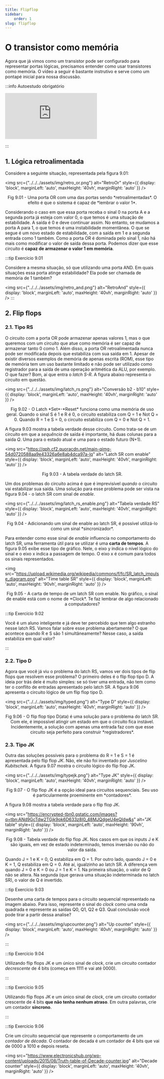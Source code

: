 ```yaml
---
title: Flipflop
sidebar:
    order: 1
slug: flipflop
---
```


# O transistor como memória

Agora que já vimos como um transistor pode ser configurado para representar
portas lógicas, precisamos entender como usar transistores como memória. O
vídeo a seguir é bastante instrutivo e serve como um pontapé inicial para nossa
discussão.

:::info Autoestudo obrigatório

<div style={{ textAlign: 'center' }}>
    <iframe 
        style={{
            display: 'block',
            margin: 'auto',
            width: '100%',
            height: '50vh',
        }}
        src="https://www.youtube.com/embed/rM9BjciBLmg" 
        frameborder="0" 
        allowFullScreen>
    </iframe>
</div>

:::

## 1. Lógica retroalimentada

Considere a seguinte situação, representada pela figura 9.01:

<img 
  src={"../../../assets/img/retro_or.png"}
  alt="RetroOr"
  style={{ 
    display: 'block',
    marginLeft: 'auto',
    maxHeight: '40vh',
    marginRight: 'auto'
  }} 
/>
<br/>
<p><center>Fig 9.01 - Uma porta OR com uma das portas sendo *retroalimentadas*.
O efeito é que o sistema é capaz de *lembrar o valor 1*.</center></p>

Considerando o caso em que essa porta receba o sinal 0 na porta A e a segunda
porta já esteja com valor 0, o que temos é uma situação de estabilidade. A
saída é 0 e deve continuar assim. No entanto, se mudamos a porta A para 1, o
que temos é uma instabilidade momentânea. O que se segue é um novo estado de
estabilidade, com a saída em 1 e a segunda entrada como 1 também. Como a porta
OR é dominada pelo sinal 1, não há mais como modificar o valor de saída dessa
porta. Podemos dizer que esse circuito é **capaz de armazenar o valor 1 em
memória**.

:::tip Exercício 9.01

Considere a mesma situação, só que utilizando uma porta AND. Em quais situações
essa porta atinge estabilidade? Ela pode ser chamada de memória de 1 também?

<img 
  src={"../../../assets/img/retro_and.png"}
  alt="RetroAnd"
  style={{ 
    display: 'block',
    marginLeft: 'auto',
    maxHeight: '40vh',
    marginRight: 'auto'
  }} 
/>
:::

## 2. Flip flops

### 2.1. Tipo RS

O circuito com a porta OR pode armazenar apenas valores 1, mas o que queremos
com um circuito que atue como memória é ser capaz de armazenar tanto 0 como 1.
Além disso, a porta OR retroalimentada nunca pode ser modificada depois que
estabiliza com sua saída em 1. Apesar de existir diversos exemplos de memória
de apenas escrita (ROM), esse tipo de memória tem um uso bastante limitado e
não pode ser utilizado como registrador para a saída de uma operação aritmética
da ALU, por exemplo. O que fazer? Bom, aí que entra o *latch S-R*. A figura
abaixo representa o circuito em questão.

<img 
  src={"../../../assets/img/latch_rs.png"}
  alt="Conversão b2 - b10"
  style={{ 
    display: 'block',
    marginLeft: 'auto',
    maxHeight: '40vh',
    marginRight: 'auto'
  }} 
/>
<br/>
<p><center>Fig 9.02 - O Latch *Set*-*Reset* funciona como uma memória de uso
geral. Quando o sinal S é 1 e R é 0, o circuito estabiliza com Q = 1 e Not Q =
0. Quando R = 1 e S = 0, o circuito estabiliza com Q = 0 e Not Q =
1.</center></p>

A figura 9.03 mostra a tabela verdade desse circuito. Como trata-se de um
circuito em que a *sequência* de saída é importante, há duas colunas para a
saída *Q*. Uma para o estado atual e uma para o estado futuro (N+1).

<img 
  src="https://qph.cf2.quoracdn.net/main-qimg-54d0720588aa9e43326a6e8ab4dca97a-lq"
  alt="Latch SR com enable"
  style={{ 
    display: 'block',
    marginLeft: 'auto',
    maxHeight: '40vh',
    marginRight: 'auto'
  }} 
/>
<br/>
<p><center>Fig 9.03 - A tabela verdade do latch SR.</center></p>

Um dos problemas do circuito acima é que é imprevisível *quando* o circuito vai
estabilizar sua saída. Uma solução para esse problema pode ser vista na figura
9.04 - o latch SR com sinal de *enable*.

<img 
  src={"../../../assets/img/latch_rs_enable.png"}
  alt="Tabela verdade RS"
  style={{ 
    display: 'block',
    marginLeft: 'auto',
    maxHeight: '40vh',
    marginRight: 'auto'
  }} 
/>
<br/>
<p><center>Fig 9.04 - Adicionando um sinal de enable ao latch SR, é possível
utilizá-lo como um sinal *sincronizador*.</center></p>

Para entender como esse sinal de *enable* influencia no comportamento do latch
SR, uma ferramenta útil para se utilizar é uma **carta de tempos**. A figura
9.05 exibe esse tipo de gráfico. Nele, o eixo y indica o nível lógico do sinal
e o eixo x indica a passagem de tempo. O eixo x é comum para todos os sinais
representados.

<img 
  src="https://upload.wikimedia.org/wikipedia/commons/f/fc/SR_latch_impulse_diagram.png"
  alt="Time table SR"
  style={{ 
    display: 'block',
    marginLeft: 'auto',
    maxHeight: '90vh',
    marginRight: 'auto'
  }} 
/>
<br/>
<p><center>Fig 9.05 - A carta de tempo de um latch SR com enable. No gráfico, o
sinal de enable está com o nome de *Clock*. Te faz lembrar de algo relacionado
a computadores?</center></p>

:::tip Exercício 9.02

Você é um aluno inteligente e já deve ter percebido que tem algo estranho nesse
latch RS. Vamos falar sobre esse problema abertamente? O que acontece quando R
e S são 1 simultâneamente? Nesse caso, a saída estabiliza em qual valor?

:::

### 2.2. Tipo D

Agora que você já viu o problema do latch RS, vamos ver dois tipos de flip
flops que resolvem esse problema? O primeiro deles é o flip flop tipo D. A
ideia por trás dele é muito simples: se só tiver uma entrada, não tem como ter
o conflito de entradas apresentado pelo latch SR. A figura 9.06 apresenta o
circuito lógico de um flip flop tipo D.

<img 
  src={"../../../assets/img/typed.png"}
  alt="Type D"
  style={{ 
    display: 'block',
    marginLeft: 'auto',
    maxHeight: '40vh',
    marginRight: 'auto'
  }} 
/>
<br/>
<p><center>Fig 9.06 - O flip flop tipo D(ata) é uma solução para o problema do
latch SR. Com ele, é impossível atingir um estado em que o circuito fica
instável. Incidentemente, a solução com apenas uma entrada faz com que esse
circuito seja perfeito para construir *registradores*.</center></p>

### 2.3. Tipo JK

Outra das soluções possíveis para o problema do R = 1 e S = 1 é apresentada
pelo flip flop *JK*. Não, ele não foi inventado por *Juscelino Kubitschek*. A
figura 9.07 mostra o circuito lógico do flip flop JK.

<img 
  src={"../../../assets/img/typejk.png"}
  alt="Type JK"
  style={{ 
    display: 'block',
    marginLeft: 'auto',
    maxHeight: '40vh',
    marginRight: 'auto'
  }} 
/>
<br/>
<p><center>Fig 9.07 - O flip flop JK é a opção ideal para circuitos
sequenciais. Seu uso é particularmente proeminente em
*contadores*.</center></p>

A figura 9.08 mostra a tabela verdade para o flip flop JK.

<img 
  src="https://encrypted-tbn0.gstatic.com/images?q=tbn:ANd9GcTdw2TGjk9ok6D633z8I0_48MJQdgeU4eQldw&s"
  alt="JK table"
  style={{ 
    display: 'block',
    marginLeft: 'auto',
    maxHeight: '90vh',
    marginRight: 'auto'
  }} 
/>
<br/>
<p><center>Fig 9.08 - Tabela verdade do flip flop JK. Nos casos em que os
inputs J e K são iguais, em vez de estado indeterminado, temos inversão ou não
do valor da saída.</center></p>

Quando J = 1 e K = 0, Q estabiliza em Q = 1. Por outro lado, quando J = 0 e K =
1, Q estabiliza em Q = 0. Até aí, igualzinho ao latch SR. A diferença vem
quando J = 0 e K = 0 ou J = 1 e K = 1. Na primeira situação, o valor de Q não
se altera. Na segunda (que gerava uma situação indeterminada no latch SR), o
valor de Q é invertido.

:::tip Exercício 9.03 

Desenhe uma carta de tempos para o circuito sequencial representado na imagem
abaixo. Para isso, represente o sinal do *clock* como uma onda quadrada e
represente as saídas Q0, Q1, Q2 e Q3. Qual conclusão você pode tirar a partir
dessa analise?

<img 
  src={"../../../assets/img/upcounter.png"}
  alt="Up counter"
  style={{ 
    display: 'block',
    marginLeft: 'auto',
    maxHeight: '40vh',
    marginRight: 'auto'
  }} 
/>

:::

:::tip Exercício 9.04

Utilizando flip flops JK e um único sinal de *clock*, crie um circuito contador
*decrescente* de 4 bits (começa em 1111 e vai até 0000).

:::

:::tip Exercício 9.05

Utilizando flip flops JK e um único sinal de *clock*, crie um circuito contador
crescente de 4 bits **que não tenha nenhum atraso**. Em outra palavras, crie um
contador **síncrono**.

:::

:::tip Exercício 9.06

Crie um circuito sequencial que represente o comportamento de um *contador de
década*. O contador de decada é um contador de 4 bits que vai de 0000 a 1010 e
depois reseta.

<img 
  src="https://www.electronicshub.org/wp-content/uploads/2015/08/Truth-table-of-Decade-counter.jpg"
  alt="Decade counter"
  style={{ 
    display: 'block',
    marginLeft: 'auto',
    maxHeight: '40vh',
    marginRight: 'auto'
  }} 
/>
